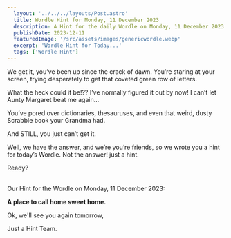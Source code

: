 ```yaml
---
  layout: '../../../layouts/Post.astro'
  title: Wordle Hint for Monday, 11 December 2023
  description: A Hint for the daily Wordle on Monday, 11 December 2023
  publishDate: 2023-12-11
  featuredImage: '/src/assets/images/genericwordle.webp'
  excerpt: 'Wordle Hint for Today...'
  tags: ['Wordle Hint']
---
```


  We get it, you’ve been up since the crack of dawn. You’re staring at your screen, trying desperately to get that coveted green row of letters. 

  What the heck could it be!??
  I’ve normally figured it out by now!
  I can’t let Aunty Margaret beat me again… 

  You’ve pored over dictionaries, thesauruses, and even that weird, dusty Scrabble book your Grandma had.

  And STILL, you just can’t get it. 

  Well, we have the answer, and we’re you’re friends, so we wrote you a hint for today’s Wordle.
  Not the answer! just a hint. 

  Ready?<br /><br />

  Our Hint for the Wordle on Monday, 11 December 2023:

  **A place to call home sweet home.**

  Ok, we'll see you again tomorrow, 

  Just a Hint Team.
  